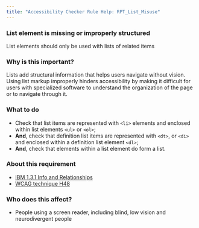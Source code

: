 ```yaml
---
title: "Accessibility Checker Rule Help: RPT_List_Misuse"
---
```


<div className="toolHelp">
<Row>
<Column colLg={16} colMd={8} colSm={4} className="toolHead">

### List element is missing or improperly structured

<div id="locLevel"></div>

List elements should only be used with lists of related items

</Column>
</Row>
<Row>
<Column colLg={11} colMd={5} colSm={4} className="toolMain">

### Why is this important?

Lists add structural information that helps users navigate without vision. Using list markup improperly hinders accessibility by making it difficult for users with specialized software to understand the organization of the page or to navigate through it.

<div id="locSnippet"></div>

### What to do

 * Check that list items are represented with `<li>` elements and enclosed within list elements `<ul>` or `<ol>`;
 * **And**, check that definition list items are represented with `<dt>`, or `<di>` and enclosed within a definition list element `<dl>`;
 * **And**, check that elements within a list element do form a list.

</Column>
<Column colLg={5} colMd={3} colSm={4} className="toolLeft">

### About this requirement

* [IBM 1.3.1 Info and Relationships](https://www.ibm.com/able/requirements/requirements/#1_3_1)
* [WCAG technique H48](https://www.w3.org/WAI/WCAG21/Techniques/html/H48)

### Who does this affect?

* People using a screen reader, including blind, low vision and neurodivergent people

</Column>
</Row>
</div>

